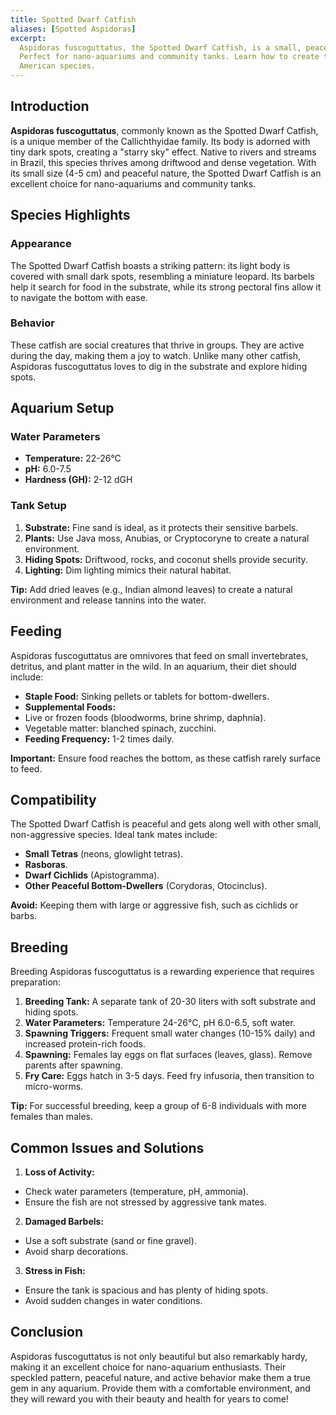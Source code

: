 ```yaml
---
title: Spotted Dwarf Catfish
aliases: [Spotted Aspidoras]
excerpt:
  Aspidoras fuscoguttatus, the Spotted Dwarf Catfish, is a small, peaceful species with a unique speckled pattern.
  Perfect for nano-aquariums and community tanks. Learn how to create the perfect environment for this fascinating South
  American species.
---
```


## Introduction

**Aspidoras fuscoguttatus**, commonly known as the Spotted Dwarf Catfish, is a unique member of the Callichthyidae
family. Its body is adorned with tiny dark spots, creating a "starry sky" effect. Native to rivers and streams in
Brazil, this species thrives among driftwood and dense vegetation. With its small size (4-5 cm) and peaceful nature, the
Spotted Dwarf Catfish is an excellent choice for nano-aquariums and community tanks.

## Species Highlights

### Appearance

The Spotted Dwarf Catfish boasts a striking pattern: its light body is covered with small dark spots, resembling a
miniature leopard. Its barbels help it search for food in the substrate, while its strong pectoral fins allow it to
navigate the bottom with ease.

### Behavior

These catfish are social creatures that thrive in groups. They are active during the day, making them a joy to watch.
Unlike many other catfish, Aspidoras fuscoguttatus loves to dig in the substrate and explore hiding spots.

## Aquarium Setup

### Water Parameters

- **Temperature:** 22-26°C
- **pH:** 6.0-7.5
- **Hardness (GH):** 2-12 dGH

### Tank Setup

1. **Substrate:** Fine sand is ideal, as it protects their sensitive barbels.
2. **Plants:** Use Java moss, Anubias, or Cryptocoryne to create a natural environment.
3. **Hiding Spots:** Driftwood, rocks, and coconut shells provide security.
4. **Lighting:** Dim lighting mimics their natural habitat.

**Tip:** Add dried leaves (e.g., Indian almond leaves) to create a natural environment and release tannins into the
water.

## Feeding

Aspidoras fuscoguttatus are omnivores that feed on small invertebrates, detritus, and plant matter in the wild. In an
aquarium, their diet should include:

- **Staple Food:** Sinking pellets or tablets for bottom-dwellers.
- **Supplemental Foods:**
- Live or frozen foods (bloodworms, brine shrimp, daphnia).
- Vegetable matter: blanched spinach, zucchini.
- **Feeding Frequency:** 1-2 times daily.

**Important:** Ensure food reaches the bottom, as these catfish rarely surface to feed.

## Compatibility

The Spotted Dwarf Catfish is peaceful and gets along well with other small, non-aggressive species. Ideal tank mates
include:

- **Small Tetras** (neons, glowlight tetras).
- **Rasboras**.
- **Dwarf Cichlids** (Apistogramma).
- **Other Peaceful Bottom-Dwellers** (Corydoras, Otocinclus).

**Avoid:** Keeping them with large or aggressive fish, such as cichlids or barbs.

## Breeding

Breeding Aspidoras fuscoguttatus is a rewarding experience that requires preparation:

1. **Breeding Tank:** A separate tank of 20-30 liters with soft substrate and hiding spots.
2. **Water Parameters:** Temperature 24-26°C, pH 6.0-6.5, soft water.
3. **Spawning Triggers:** Frequent small water changes (10-15% daily) and increased protein-rich foods.
4. **Spawning:** Females lay eggs on flat surfaces (leaves, glass). Remove parents after spawning.
5. **Fry Care:** Eggs hatch in 3-5 days. Feed fry infusoria, then transition to micro-worms.

**Tip:** For successful breeding, keep a group of 6-8 individuals with more females than males.

## Common Issues and Solutions

1. **Loss of Activity:**

- Check water parameters (temperature, pH, ammonia).
- Ensure the fish are not stressed by aggressive tank mates.

2. **Damaged Barbels:**

- Use a soft substrate (sand or fine gravel).
- Avoid sharp decorations.

3. **Stress in Fish:**

- Ensure the tank is spacious and has plenty of hiding spots.
- Avoid sudden changes in water conditions.

## Conclusion

Aspidoras fuscoguttatus is not only beautiful but also remarkably hardy, making it an excellent choice for nano-aquarium
enthusiasts. Their speckled pattern, peaceful nature, and active behavior make them a true gem in any aquarium. Provide
them with a comfortable environment, and they will reward you with their beauty and health for years to come!
